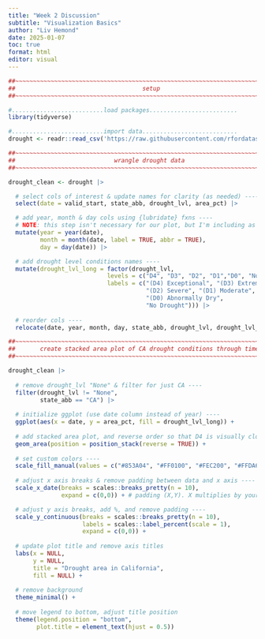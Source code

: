 ```yaml
---
title: "Week 2 Discussion"
subtitle: "Visualization Basics"
author: "Liv Hemond"
date: 2025-01-07
toc: true
format: html
editor: visual
---
```


```r
##~~~~~~~~~~~~~~~~~~~~~~~~~~~~~~~~~~~~~~~~~~~~~~~~~~~~~~~~~~~~~~~~~~~~~~~~~~~~~~
##                                    setup                                 ----
##~~~~~~~~~~~~~~~~~~~~~~~~~~~~~~~~~~~~~~~~~~~~~~~~~~~~~~~~~~~~~~~~~~~~~~~~~~~~~~

#..........................load packages.........................
library(tidyverse)

#..........................import data...........................
drought <- readr::read_csv('https://raw.githubusercontent.com/rfordatascience/tidytuesday/main/data/2021/2021-07-20/drought.csv')

##~~~~~~~~~~~~~~~~~~~~~~~~~~~~~~~~~~~~~~~~~~~~~~~~~~~~~~~~~~~~~~~~~~~~~~~~~~~~~~
##                            wrangle drought data                          ----
##~~~~~~~~~~~~~~~~~~~~~~~~~~~~~~~~~~~~~~~~~~~~~~~~~~~~~~~~~~~~~~~~~~~~~~~~~~~~~~

drought_clean <- drought |>

  # select cols of interest & update names for clarity (as needed) ----
  select(date = valid_start, state_abb, drought_lvl, area_pct) |> 

  # add year, month & day cols using {lubridate} fxns ----
  # NOTE: this step isn't necessary for our plot, but I'm including as examples of how to extract different date elements from a object of class `Date` using {lubridate} ----
  mutate(year = year(date),
         month = month(date, label = TRUE, abbr = TRUE),
         day = day(date)) |>

  # add drought level conditions names ----
  mutate(drought_lvl_long = factor(drought_lvl,
                            levels = c("D4", "D3", "D2", "D1","D0", "None"),
                            labels = c("(D4) Exceptional", "(D3) Extreme",
                                       "(D2) Severe", "(D1) Moderate", 
                                       "(D0) Abnormally Dry", 
                                       "No Drought"))) |>
  
  # reorder cols ----
  relocate(date, year, month, day, state_abb, drought_lvl, drought_lvl_long, area_pct)
```


```r
##~~~~~~~~~~~~~~~~~~~~~~~~~~~~~~~~~~~~~~~~~~~~~~~~~~~~~~~~~~~~~~~~~~~~~~~~~~~~~~
##       create stacked area plot of CA drought conditions through time     ----
##~~~~~~~~~~~~~~~~~~~~~~~~~~~~~~~~~~~~~~~~~~~~~~~~~~~~~~~~~~~~~~~~~~~~~~~~~~~~~~

drought_clean |> 
  
  # remove drought_lvl "None" & filter for just CA ----
  filter(drought_lvl != "None",
         state_abb == "CA") |> 
  
  # initialize ggplot (use date column instead of year) ----
  ggplot(aes(x = date, y = area_pct, fill = drought_lvl_long)) +
  
  # add stacked area plot, and reverse order so that D4 is visually closest to x axis ----
  geom_area(position = position_stack(reverse = TRUE)) +
  
  # set custom colors ----
  scale_fill_manual(values = c("#853A04", "#FF0100", "#FEC200", "#FFDA67", "#FEFF02")) +
  
  # adjust x axis breaks & remove padding between data and x axis ----
  scale_x_date(breaks = scales::breaks_pretty(n = 10),
               expand = c(0,0)) + # padding (X,Y). X multiplies by your data, Y adds that number of units

  # adjust y axis breaks, add %, and remove padding ----
  scale_y_continuous(breaks = scales::breaks_pretty(n = 10),
                     labels = scales::label_percent(scale = 1),
                     expand = c(0,0)) +
  
  # update plot title and remove axis titles
  labs(x = NULL, 
       y = NULL, 
       title = "Drought area in California",
       fill = NULL) +
  
  # remove background
  theme_minimal() +
  
  # move legend to bottom, adjust title position
  theme(legend.position = "bottom",
        plot.title = element_text(hjust = 0.5))
```







